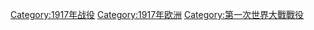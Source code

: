 [[Category:1917年战役|Category:1917年战役]]
[[Category:1917年欧洲|Category:1917年欧洲]]
[[Category:第一次世界大戰戰役|Category:第一次世界大戰戰役]]